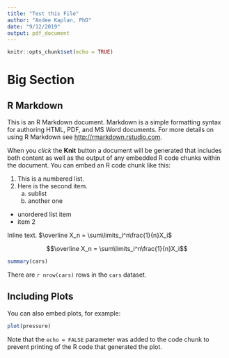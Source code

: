 ```yaml
---
title: "Test this File"
author: "Andee Kaplan, PhD"
date: "9/12/2019"
output: pdf_document
---
```


```r
knitr::opts_chunk$set(echo = TRUE)
```

# Big Section

## R Markdown

This is an R Markdown document. Markdown is a simple formatting syntax for authoring HTML, PDF, and MS Word documents. For more details on using R Markdown see <http://rmarkdown.rstudio.com>.

When you *click* the **Knit** button a document will be generated that includes both content as well as the output of any embedded R code chunks within the document. You can embed an R code chunk like this:

1. This is a numbered list.
1. Here is the second item.
    a. sublist
    b. another one
    
- unordered list item
- item 2

Inline text. $\overline X_n = \sum\limits_i^n\frac{1}{n}X_i$

$$\overline X_n = \sum\limits_i^n\frac{1}{n}X_i$$



```r
summary(cars)
```

There are `r nrow(cars)` rows in the `cars` dataset.

## Including Plots

You can also embed plots, for example:

```r
plot(pressure)
```

Note that the `echo = FALSE` parameter was added to the code chunk to prevent printing of the R code that generated the plot.
